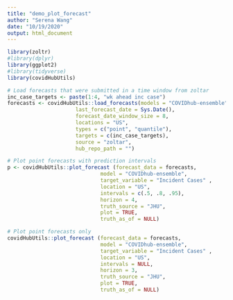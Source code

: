 ```yaml
---
title: "demo_plot_forecast"
author: "Serena Wang"
date: "10/19/2020"
output: html_document
---
```


```r
library(zoltr)
#library(dplyr)
library(ggplot2)
#library(tidyverse)
library(covidHubUtils)
```

```r
# Load forecasts that were submitted in a time window from zoltar
inc_case_targets <- paste(1:4, "wk ahead inc case")
forecasts <- covidHubUtils::load_forecasts(models = "COVIDhub-ensemble",
                      last_forecast_date = Sys.Date(),
                      forecast_date_window_size = 8,
                      locations = "US",
                      types = c("point", "quantile"),
                      targets = c(inc_case_targets),
                      source = "zoltar",
                      hub_repo_path = "")

```

```r
# Plot point forecasts with prediction intervals
p <- covidHubUtils::plot_forecast (forecast_data = forecasts,
                              model = "COVIDhub-ensemble",
                              target_variable = "Incident Cases" ,
                              location = "US",
                              intervals = c(.5, .8, .95),
                              horizon = 4,
                              truth_source = "JHU",
                              plot = TRUE,
                              truth_as_of = NULL)

```


```r
# Plot point forecasts only
covidHubUtils::plot_forecast (forecast_data = forecasts,
                              model = "COVIDhub-ensemble",
                              target_variable = "Incident Cases" ,
                              location = "US",
                              intervals = NULL,
                              horizon = 3,
                              truth_source = "JHU",
                              plot = TRUE,
                              truth_as_of = NULL)

```